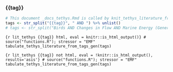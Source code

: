 
### {{tag}}

```r
# This document _docs_tethys.Rmd is called by knit_tethys_literature_from_tags(), which is invoked by report_template.Rmd
tags <- str_split("{{tag}}", " AND ") %>% unlist()
# tags <- str_split("Birds AND Changes in Flow AND Marine Energy (General)", " AND ") %>% unlist()
```

```{r lit_tethys {{tag}} html, eval = knitr::is_html_output()}
# source("functions.R"); stressor = "EMF"
tabulate_tethys_literature_from_tags_gen(tags)
```

```{r lit_tethys {{tag}} not html, eval = !knitr::is_html_output(), results='asis'}
# source("functions.R"); stressor = "EMF"
tabulate_tethys_literature_from_tags_gen(tags)
```
